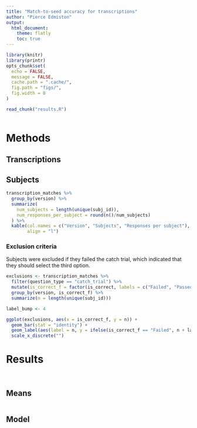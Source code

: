 ```yaml
---
title: "Match-to-seed accuracy for transcriptions"
author: "Pierce Edmiston"
output:
  html_document:
    theme: flatly
    toc: true
---
```


```r
library(knitr)
library(printr)
opts_chunk$set(
  echo = FALSE,
  message = FALSE,
  cache.path = ".cache/",
  fig.path = "figs/",
  fig.width = 8
)

read_chunk("results.R")
```

```r
```

# Methods

## Transcriptions

## Subjects

```r
transcription_matches %>%
  group_by(version) %>%
  summarize(
    num_subjects = length(unique(subj_id)),
    num_responses_per_subject = round(n()/num_subjects)
  ) %>%
  kable(col.names = c("Version", "Subjects", "Responses per subject"),
        align = "l")
```

### Exclusion criteria

Subjects were excluded if they failed the catch trial, which indicated
that they should select the third option.

```r
exclusions <- transcription_matches %>%
  filter(question_type == "catch_trial") %>%
  mutate(is_correct_f = factor(is_correct, labels = c("Failed", "Passed"))) %>%
  group_by(version, is_correct_f) %>%
  summarize(n = length(unique(subj_id)))

label_bump <- 4

ggplot(exclusions, aes(x = is_correct_f, y = n)) +
  geom_bar(stat = "identity") +
  geom_label(aes(label = n, y = ifelse(is_correct_f == "Failed", n + label_bump, n - label_bump))) +
  scale_x_discrete("")
```

# Results

```r
```

```r
```

## Means

```r
```

## Model

```r
```

```r
```